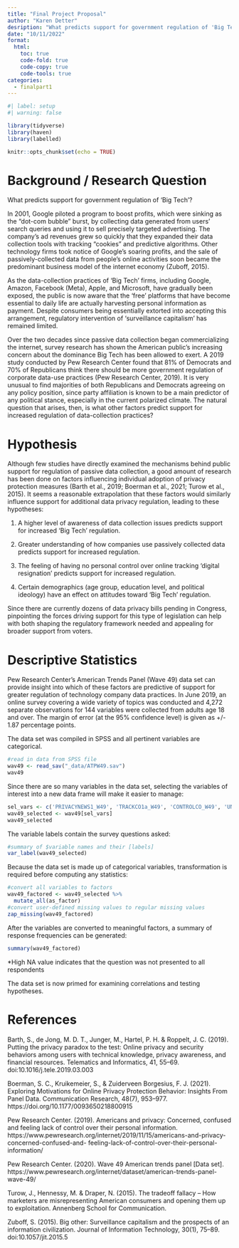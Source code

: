```yaml
---
title: "Final Project Proposal"
author: "Karen Detter"
desription: "What predicts support for government regulation of 'Big Tech'?"
date: "10/11/2022"
format:
  html:
    toc: true
    code-fold: true
    code-copy: true
    code-tools: true
categories:
  - finalpart1
---
```


```r
#| label: setup
#| warning: false

library(tidyverse)
library(haven)
library(labelled)

knitr::opts_chunk$set(echo = TRUE)
```

# Background / Research Question

What predicts support for government regulation of 'Big Tech'?

In 2001, Google piloted a program to boost profits, which were sinking as the "dot-com bubble" burst, by collecting data generated from users' search queries and using it to sell precisely targeted advertising. The company's ad revenues grew so quickly that they expanded their data collection tools with tracking "cookies" and predictive algorithms. Other technology firms took notice of Google's soaring profits, and the sale of passively-collected data from people's online activities soon became the predominant business model of the internet economy (Zuboff, 2015).

As the data-collection practices of 'Big Tech' firms, including Google, Amazon, Facebook (Meta), Apple, and Microsoft, have gradually been exposed, the public is now aware that the 'free' platforms that have become essential to daily life are actually harvesting personal information as payment. Despite consumers being essentially extorted into accepting this arrangement, regulatory intervention of 'surveillance capitalism' has remained limited.

Over the two decades since passive data collection began commercializing the internet, survey research has shown the American public's increasing concern about the dominance Big Tech has been allowed to exert. A 2019 study conducted by Pew Research Center found that 81% of Democrats and 70% of Republicans think there should be more government regulation of corporate data-use practices (Pew Research Center, 2019). It is very unusual to find majorities of both Republicans and Democrats agreeing on any policy position, since party affiliation is known to be a main predictor of any political stance, especially in the current polarized climate. The natural question that arises, then, is what other factors predict support for increased regulation of data-collection practices?    

# Hypothesis

Although few studies have directly examined the mechanisms behind public support for regulation of passive data collection, a good amount of research has been done on factors influencing individual adoption of privacy protection measures (Barth et al., 2019; Boerman et al., 2021; Turow et al., 2015). It seems a reasonable extrapolation that these factors would similarly influence support for additional data privacy regulation, leading to these hypotheses:

1) A higher level of awareness of data collection issues predicts support for increased 'Big Tech' regulation.

2) Greater understanding of how companies use passively collected data predicts support for increased regulation.

3) The feeling of having no personal control over online tracking 'digital resignation' predicts support for increased regulation.

4) Certain demographics (age group, education level, and political ideology) have an effect on attitudes toward 'Big Tech' regulation.

Since there are currently dozens of data privacy bills pending in Congress, pinpointing the forces driving support for this type of legislation can help with both shaping the regulatory framework needed and appealing for broader support from voters. 

# Descriptive Statistics

Pew Research Center's American Trends Panel (Wave 49) data set can provide insight into which of these factors are predictive of support for greater regulation of technology company data practices. In June 2019, an online survey covering a wide variety of topics was conducted and 4,272 separate observations for 144 variables were collected from adults age 18 and over. The margin of error (at the 95% confidence level) is given as +/- 1.87 percentage points.

The data set was compiled in SPSS and all pertinent variables are categorical.

```r
#read in data from SPSS file
wav49 <- read_sav("_data/ATPW49.sav")
wav49
```

Since there are so many variables in the data set, selecting the variables of interest into a new data frame will make it easier to manage:

```r
sel_vars <- c('PRIVACYNEWS1_W49', 'TRACKCO1a_W49', 'CONTROLCO_W49', 'UNDERSTANDCO_W49', 'ANONYMOUS1CO_W49', 'PP4_W49', 'PRIVACYREG_W49', 'GOVREGV1_W49', 'PROFILE4_W49', 'F_AGECAT', 'F_EDUCCAT', 'F_PARTYSUM_FINAL', 'F_IDEO')
wav49_selected <- wav49[sel_vars]
wav49_selected
```

The variable labels contain the survey questions asked:

```r
#summary of $variable names and their [labels]
var_label(wav49_selected)
```

Because the data set is made up of categorical variables, transformation is required before computing any statistics:

```r
#convert all variables to factors
wav49_factored <- wav49_selected %>%
  mutate_all(as_factor)
#convert user-defined missing values to regular missing values
zap_missing(wav49_factored)
```

After the variables are converted to meaningful factors, a summary of response frequencies can be generated:

```r
summary(wav49_factored)
```
*High NA value indicates that the question was not presented to all respondents
 
The data set is now primed for examining correlations and testing hypotheses.

# References

Barth, S., de Jong, M. D. T., Junger, M., Hartel, P. H. & Roppelt, J. C. (2019). Putting the privacy paradox to the test: Online privacy and security behaviors among users with technical knowledge, privacy awareness, and financial resources. Telematics and Informatics, 41, 55–69. doi:10.1016/j.tele.2019.03.003

Boerman, S. C., Kruikemeier, S., & Zuiderveen Borgesius, F. J. (2021). Exploring Motivations for Online Privacy Protection Behavior: Insights From Panel Data. Communication Research, 48(7), 953–977. https://doi.org/10.1177/0093650218800915

Pew Research Center. (2019). Americans and privacy: Concerned, confused and feeling lack of control 	over their personal information. 		https://www.pewresearch.org/internet/2019/11/15/americans-and-privacy-concerned-confused-and-	feeling-lack-of-control-over-their-personal-information/

Pew Research Center. (2020). Wave 49 American trends panel [Data set]. 	https://www.pewresearch.org/internet/dataset/american-trends-panel-wave-49/

Turow, J., Hennessy, M. & Draper, N. (2015). The tradeoff fallacy – How marketers are				misrepresenting American consumers and opening them up to exploitation. Annenberg School for	Communication.

Zuboff, S. (2015). Big other: Surveillance capitalism and the prospects of an information civilization. Journal of Information Technology, 30(1), 75–89. doi:10.1057/jit.2015.5




